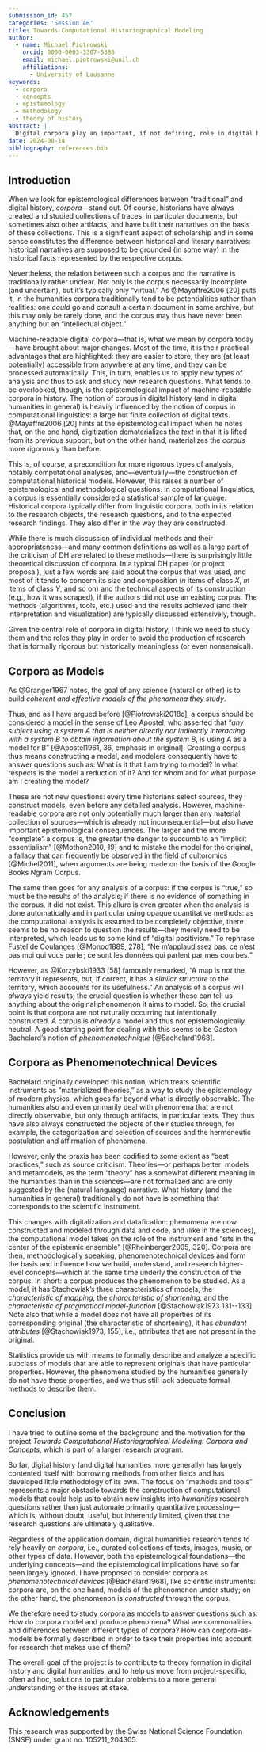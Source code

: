 ```yaml
---
submission_id: 457
categories: 'Session 4B'
title: Towards Computational Historiographical Modeling
author:
  - name: Michael Piotrowski
    orcid: 0000-0003-3307-5386
    email: michael.piotrowski@unil.ch
    affiliations:
      - University of Lausanne
keywords:
  - corpora
  - concepts
  - epistemology
  - methodology
  - theory of history
abstract: |
  Digital corpora play an important, if not defining, role in digital history and may be considered as one of the most obvious differences to traditional history. Corpora are essential for the use of computational methods and thus for the construction of computational historical models. But beyond their technical necessity and their practical advantages, their epistemological impact is significant. While the traditional pre-digital corpus is often more of a potentiality, a mere "intellectual object," the objective of computational processing requires the corpus to be made explicit and thus turns it into a "material object." Far from being naturally given, corpora are constructed as models of a historical phenomenon and therefore have all the properties of models. Moreover, following Gaston Bachelard, I would argue that corpora actually construct the phenomenon they are supposed to represent; they should therefore be considered as phenomenotechnical devices.
date: 2024-08-14
bibliography: references.bib
---
```


## Introduction

When we look for epistemological differences between "traditional" and digital history, *corpora*---stand out. Of course, historians have always created and studied collections of traces, in particular documents, but sometimes also other artifacts, and have built their narratives on the basis of these collections. This is a significant aspect of scholarship and in some sense constitutes the difference between historical and literary narratives: historical narratives are supposed to be grounded (in some way) in the historical facts represented by the respective corpus.

Nevertheless, the relation between such a corpus and the narrative is traditionally rather unclear. Not only is the corpus necessarily incomplete (and uncertain), but it's typically only "virtual." As @Mayaffre2006 [20] puts it, in the humanities corpora traditionally tend to be potentialities rather than realities: one *could* go and consult a certain document in some archive, but this may only be rarely done, and the corpus may thus have never been anything but an "intellectual object." `<!-- ↗ ../2023-digital_hermeneutics_ii/paper.md -->`{=html}

Machine-readable digital corpora---that is, what we mean by corpora today---have brought about major changes. Most of the time, it is their practical advantages that are highlighted: they are easier to store, they are (at least potentially) accessible from anywhere at any time, and they can be processed automatically. This, in turn, enables us to apply new types of analysis and thus to ask and study new research questions. What tends to be overlooked, though, is the epistemological impact of machine-readable corpora in history. The notion of corpus in digital history (and in digital humanities in general) is heavily influenced by the notion of corpus in computational linguistics: a large but finite collection of digital texts. @Mayaffre2006 [20] hints at the epistemological impact when he notes that, on the one hand, digitization dematerializes the *text* in that it is lifted from its previous support, but on the other hand, materializes the *corpus* more rigorously than before.

This is, of course, a precondition for more rigorous types of analysis, notably computational analyses, and---eventually---the construction of computational historical models. However, this raises a number of epistemological and methodological questions. In computational linguistics, a corpus is essentially considered a statistical sample of language. Historical corpora typically differ from linguistic corpora, both in its relation to the research objects, the research questions, and to the expected research findings. They also differ in the way they are constructed.

While there is much discussion of individual methods and their appropriateness---and many common definitions as well as a large part of the criticism of DH are related to these methods---there is surprisingly little theoretical discussion of corpora. In a typical DH paper (or project proposal), just a few words are said about the corpus that was used, and most of it tends to concern its size and composition (*n* items of class *X*, *m* items of class *Y*, and so on) and the technical aspects of its construction (e.g., how it was scraped), if the authors did not use an existing corpus. The methods (algorithms, tools, etc.) used and the results achieved (and their interpretation and visualization) are typically discussed extensively, though.

Given the central role of corpora in digital history, I think we need to study them and the roles they play in order to avoid the production of research that is formally rigorous but historically meaningless (or even nonsensical).

## Corpora as Models

As @Granger1967 notes, the goal of any science (natural or other) is to build *coherent and effective models of the phenomena they study*.

Thus, and as I have argued before [@Piotrowski2018c], a corpus should be considered a model in the sense of Leo Apostel, who asserted that "*any subject using a system A that is neither directly nor indirectly interacting with a system B to obtain information about the system B*, is using A as a model for B" [@Apostel1961, 36, emphasis in original]. Creating a corpus thus means constructing a model, and modelers consequently have to answer questions such as: What is it that I am trying to model? In what respects is the model a reduction of it? And for whom and for what purpose am I creating the model?

These are not new questions: every time historians select sources, they construct models, even before any detailed analysis. However, machine-readable corpora are not only potentially much larger than any material collection of sources---which is already not inconsequential---but also have important epistemological consequences. The larger and the more "complete" a corpus is, the greater the danger to succumb to an "implicit essentialism" [@Mothon2010, 19] and to mistake the model for the original, a fallacy that can frequently be observed in the field of cultoromics [@Michel2011], when arguments are being made on the basis of the Google Books Ngram Corpus.

The same then goes for any analysis of a corpus: if the corpus is "true," so must be the results of the analysis; if there is no evidence of something in the corpus, it did not exist. This allure is even greater when the analysis is done automatically and in particular using opaque quantitative methods: as the computational analysis is assumed to be completely objective, there seems to be no reason to question the results---they merely need to be interpreted, which leads us to some kind of "digital positivism." To rephrase Fustel de Coulanges [@Monod1889, 278], "[Ne m'applaudissez pas, ce n'est pas moi qui vous parle ; ce sont les données qui parlent par mes courbes.]{lang="fr"}"

However, as @Korzybski1933 [58] famously remarked, "A map is *not* the territory it represents, but, if correct, it has a *similar structure* to the territory, which accounts for its usefulness." An analysis of a corpus will *always* yield results; the crucial question is whether these can tell us anything about the original phenomenon it aims to model. So, the crucial point is that corpora are not naturally occurring but intentionally constructed. A corpus is *already* a model and thus not epistemologically neutral. A good starting point for dealing with this seems to be Gaston Bachelard's notion of *phenomenotechnique* [@Bachelard1968].

## Corpora as Phenomenotechnical Devices

Bachelard originally developed this notion, which treats scientific instruments as "materialized theories," as a way to study the epistemology of modern physics, which goes far beyond what is directly observable. The humanities also and even primarily deal with phenomena that are not directly observable, but only through artifacts, in particular texts. They thus have also always constructed the objects of their studies through, for example, the categorization and selection of sources and the hermeneutic postulation and affirmation of phenomena.

However, only the praxis has been codified to some extent as "best practices," such as source criticism. Theories---or perhaps better: models and metamodels, as the term "theory" has a somewhat different meaning in the humanities than in the sciences---are not formalized and are only suggested by the (natural language) narrative. What history (and the humanities in general) traditionally do not have is something that corresponds to the scientific instrument.

This changes with digitalization and datafication: phenomena are now constructed and modeled through data and code, and (like in the sciences), the computational model takes on the role of the instrument and "sits in the center of the epistemic ensemble" [@Rheinberger2005, 320]. Corpora are then, methodologically speaking, phenomenotechnical devices and form the basis and influence how we build, understand, and research higher-level concepts---which at the same time underly the construction of the corpus. In short: a corpus produces the phenomenon to be studied. As a model, it has Stachowiak's three characteristics of models, the *characteristic of mapping*, the *characteristic of shortening*, and the *characteristic of pragmatical model-function* [@Stachowiak1973 131--133]. Note also that while a model does not have all properties of its corresponding original (the characteristic of shortening), it has *abundant attributes* [@Stachowiak1973, 155], i.e., attributes that are not present in the original.

Statistics provide us with means to formally describe and analyze a specific subclass of models that are able to represent originals that have particular properties. However, the phenomena studied by the humanities generally do not have these properties, and we thus still lack adequate formal methods to describe them.

## Conclusion

I have tried to outline some of the background and the motivation for the project *Towards Computational Historiographical Modeling: Corpora and Concepts*, which is part of a larger research program.

So far, digital history (and digital humanities more generally) has largely contented itself with borrowing methods from other fields and has developed little methodology of its own. The focus on "methods and tools" represents a major obstacle towards the construction of computational models that could help us to obtain new insights into *humanities* research questions rather than just automate primarily quantitative processing---which is, without doubt, useful, but inherently limited, given that the research questions are ultimately qualitative.

Regardless of the application domain, digital humanities research tends to rely heavily on *corpora*, i.e., curated collections of texts, images, music, or other types of data. However, both the epistemological foundations---the underlying concepts---and the epistemological implications have so far been largely ignored. I have proposed to consider corpora as *phenomenotechnical devices* [@Bachelard1968], like scientific instruments: corpora are, on the one hand, models of the phenomenon under study; on the other hand, the phenomenon is *constructed* through the corpus.

We therefore need to study corpora as models to answer questions such as: How do corpora model and produce phenomena? What are commonalities and differences between different types of corpora? How can corpora-as-models be formally described in order to take their properties into account for research that makes use of them?

The overall goal of the project is to contribute to theory formation in digital history and digital humanities, and to help us move from project-specific, often ad hoc, solutions to particular problems to a more general understanding of the issues at stake.

## Acknowledgements {#acknowledgements .unnumbered}

This research was supported by the Swiss National Science Foundation (SNSF) under grant no. 105211_204305.
